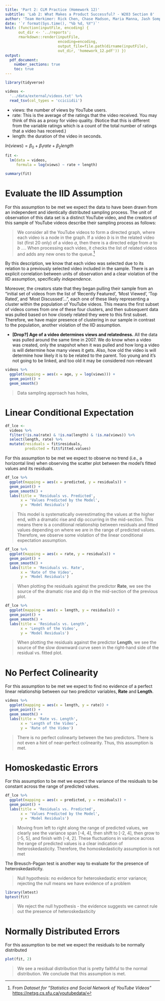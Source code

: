 ```yaml
---
title: 'Part 2: CLM Practice (Homework 12)'
subtitle: 'Lab 2: What Makes a Product Successful? - W203 Section 8'
author: 'Team Herkimer: Rick Chen, Chase Madson, Maria Manna, Jash Sompalli'
date: '`r format(Sys.time(), "%b %d, %Y")`'
knit: (function(inputFile, encoding) { 
      out_dir <- '../reports';
      rmarkdown::render(inputFile,
                        encoding=encoding, 
                        output_file=file.path(dirname(inputFile), 
                        out_dir, 'homework_12.pdf')) })
output:
  pdf_document:
    number_sections: true
    toc: true
---
```


```r
library(tidyverse)

```

```r
videos <- 
  '../data/external/videos.txt' %>% 
  read_tsv(col_types = 'cciciidii')

```

-   views: the number of views by YouTube users.
-   rate: This is the average of the ratings that the video received. You may think of this as a proxy for video quality. (Notice that this is different from the variable ratings which is a count of the total number of ratings that a video has received.)
-   length: the duration of the video in seconds.

$ln(views)=\beta_0+\beta_1rate+\beta_2length$

```r
fit <-
  lm(data = videos, 
     formula = log(views) ~ rate + length)

summary(fit)

```

# Evaluate the IID Assumption

For this assumption to be met we expect the data to have been drawn from an independent and identically distributed sampling process. The unit of observation of this data set is a distinct YouTube video, and the creators of this sample of YouTube videos describe their sampling process as follows:

> We consider all the YouTube videos to form a directed graph, where each video is a node in the graph. If a video *b* is in the related video list (first 20 only) of a video *a*, then there is a directed edge from *a* to *b* .... When processing each video, it checks the list of related videos and adds any new ones to the queue.[^1]

[^1]: From *Dataset for "Statistics and Social Network of YouTube Videos"* <https://netsg.cs.sfu.ca/youtubedata/>

By this description, we know that each video was selected due to its relation to a previously selected video included in the sample. There is an explicit correlation between units of observation and a clear violation of the IID assumption, specifically *independence*.

Moreover, the creators state that they began pulling their sample from an "initial set of videos from the list of 'Recently Featured', 'Most Viewed', 'Top Rated', and 'Most Discussed'...", each one of these likely representing a cluster within the population of YouTube videos. This means the first subset of videos comes from one of these four clusters, and then subsequent data was pulled based on how closely related they were to this first subset. Therefore, we have major presence of clustering in our sample in contrast to the population, another violation of the IID assumption.

-   **[Drop?] Age of a video determines views and relatedness.** All the data was pulled around the same time in 2007. We do know when a video was created, only the snapshot when it was pulled and how long a video is will determine how many views it gets. Also, how old the video is will determine how likely it is to be related to the parent. Too young and it's not going to be linked, and too old it may be considered non-relevant

```r
videos %>% 
  ggplot(mapping = aes(x = age, y = log(views))) + 
  geom_point() + 
  geom_smooth()

```

> Data sampling approach has holes,

# Linear Conditional Expectation

```r
df_lce <- 
  videos %>% 
  filter(!is.na(rate) & !is.na(length) & !is.na(views)) %>% 
  select(length, rate) %>% 
  mutate(residuals = fit$residuals, 
         predicted = fit$fitted.values)
```

For this assumption to be met we expect to observe no trend (i.e., a horizontal line) when observing the scatter plot between the model's fitted values and its residuals.

```r
df_lce %>% 
  ggplot(mapping = aes(x = predicted, y = residuals)) + 
  geom_point() +
  geom_smooth() + 
  labs(title = 'Residuals vs. Predicted', 
       x = 'Values Predicted by the Model', 
       y = 'Model Residuals')

```

> This model is systematically overestimating the values at the higher end, with a dramatic rise and dip occurring in the mid-section. This means there is a conditional relationship between residuals and fitted values depending on where we are in the range of predicted values. Therefore, we observe some violation of the linear conditional expectation assumption.

```r
df_lce %>% 
  ggplot(mapping = aes(x = rate, y = residuals)) + 
  geom_point() +
  geom_smooth() + 
  labs(title = 'Residuals vs. Rate', 
       x = 'Rate of the Video', 
       y = 'Model Residuals')

```

> When plotting the residuals against the predictor **Rate**, we see the source of the dramatic rise and dip in the mid-section of the previous plot.

```r
df_lce %>% 
  ggplot(mapping = aes(x = length, y = residuals)) + 
  geom_point() +
  geom_smooth() + 
  labs(title = 'Residuals vs. Length', 
       x = 'Length of the Video', 
       y = 'Model Residuals')

```

> When plotting the residuals against the predictor **Length**, we see the source of the slow downward curve seen in the right-hand side of the residual vs. fitted plot.

# No Perfect Colinearity

For this assumption to be met we expect to find no evidence of a perfect linear relationship between our two predictor variables, **Rate** and **Length**.

```r
videos %>% 
  ggplot(mapping = aes(x = length, y = rate)) + 
  geom_point() +
  geom_smooth() + 
  labs(title = 'Rate vs. Length', 
       x = 'Length of the Video', 
       y = 'Rate of the Video')

```

> There is no perfect colinearty between the two predictors. There is not even a hint of near-perfect colinearity. Thus, this assumption is met.

# Homoskedastic Errors

For this assumption to be met we expect the variance of the residuals to be constant across the range of predicted values.

```r
df_lce %>% 
  ggplot(mapping = aes(x = predicted, y = residuals)) + 
  geom_point() +
  labs(title = 'Residuals vs. Predicted', 
       x = 'Values Predicted by the Model', 
       y = 'Model Residuals')

```

> Moving from left to right along the range of predicted values, we clearly see the variance span [-4, 4], then shift to [-2, 4], then grow to [-5, 5], and finish with [-4, 2]. These fluctuations in variance across the range of predicted values is a clear indication of heteroskedasticity. Therefore, the homoskedasticity assumption is not met

The Breusch-Pagan test is another way to evaluate for the presence of heteroskedasticity.

> Null hypothesis: no evidence for heteroskedastic error variance; rejecting the null means we have evidence of a problem

```r
library(lmtest)
bptest(fit)

```

> We reject the null hypothesis - the evidence suggests we cannot rule out the presence of heteroskedasticity

# Normally Distributed Errors

For this assumption to be met we expect the residuals to be normally distributed

```r
plot(fit, 2)

```

> We see a residual distribution that is pretty faithful to the normal distribution. We conclude that this assumption is met.
